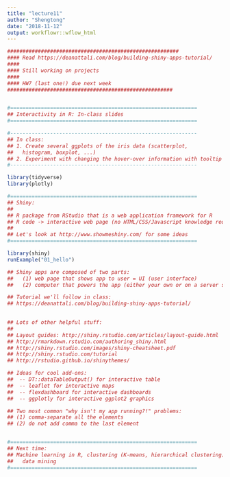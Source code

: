 ```yaml
---
title: "lecture11"
author: "Shengtong"
date: "2018-11-12"
output: workflowr::wflow_html
---
```


```r
########################################################
#### Read https://deanattali.com/blog/building-shiny-apps-tutorial/
####
#### Still working on projects
####
#### HW7 (last one!) due next week
######################################################


#=============================================================
## Interactivity in R: In-class slides
#=============================================================

#-------------------------------------------------------------
## In class:
## 1. Create several ggplots of the iris data (scatterplot,
##   histogram, boxplot, ...) 
## 2. Experiment with changing the hover-over information with tooltip
#-------------------------------------------------------------

library(tidyverse)
library(plotly)

#=============================================================
## Shiny:
##
## R package from RStudio that is a web application framework for R
## R code -> interactive web page (no HTML/CSS/Javascript knowledge required)
##
## Let's look at http://www.showmeshiny.com/ for some ideas
#=============================================================

library(shiny)
runExample("01_hello")

## Shiny apps are composed of two parts: 
##   (1) web page that shows app to user = UI (user interface)
##   (2) computer that powers the app (either your own or on a server somehwere else) = server

## Tutorial we'll follow in class:
## https://deanattali.com/blog/building-shiny-apps-tutorial/
  

## Lots of other helpful stuff:
##
## Layout guides: http://shiny.rstudio.com/articles/layout-guide.html
## http://rmarkdown.rstudio.com/authoring_shiny.html
## http://shiny.rstudio.com/images/shiny-cheatsheet.pdf
## http://shiny.rstudio.com/tutorial
## http://rstudio.github.io/shinythemes/

## Ideas for cool add-ons: 
##  -- DT::dataTableOutput() for interactive table
##  -- leaflet for interactive maps
##  -- flexdashboard for interactive dashboards
##  -- ggplotly for interactive ggplot2 graphics

## Two most common "why isn't my app running?!" problems:
## (1) comma-separate all the elements
## (2) do not add comma to the last element


#=============================================================
## Next time: 
## Machine learning in R, clustering (K-means, hierarchical clustering),
##   data mining
#=============================================================

```
